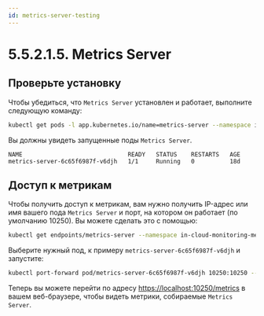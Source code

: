 ```yaml
---
id: metrics-server-testing
---
```


# 5.5.2.1.5. Metrics Server

## Проверьте установку

Чтобы убедиться, что `Metrics Server` установлен и работает, выполните следующую команду:

```bash
kubectl get pods -l app.kubernetes.io/name=metrics-server --namespace in-cloud-monitoring-metrics
```

Вы должны увидеть запущенные поды `Metrics Server`.
```
NAME                              READY   STATUS    RESTARTS   AGE
metrics-server-6c65f6987f-v6djh   1/1     Running   0          18d
```
## Доступ к метрикам

Чтобы получить доступ к метрикам, вам нужно получить IP-адрес или имя вашего пода `Metrics Server` и порт, на котором он работает (по умолчанию 10250). Вы можете сделать это с помощью:

```bash
kubectl get endpoints/metrics-server --namespace in-cloud-monitoring-metrics  -o json

```
Выберите нужный под, к примеру `metrics-server-6c65f6987f-v6djh` и запустите:

```bash
kubectl port-forward pod/metrics-server-6c65f6987f-v6djh 10250:10250 --namespace in-cloud-monitoring-metrics
```

Теперь вы можете перейти по адресу [https://localhost:10250/metrics](https://localhost:10250/metrics) в вашем веб-браузере, чтобы видеть метрики, собираемые `Metrics Server`.
